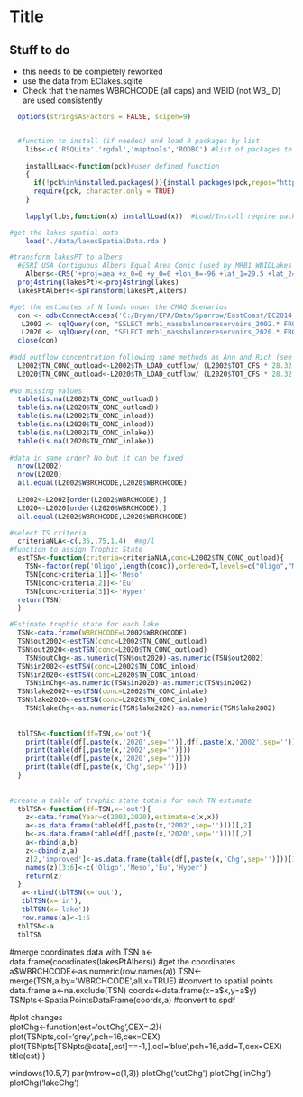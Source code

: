 Title
========================================================
Stuff to do 
-------------------------
* this needs to be completely reworked
* use the data from EClakes.sqlite
* Check that the names WBRCHCODE (all caps) and WBID (not WB_ID) are used consistently

<!---
use these command instead of the knit icon if you want the data and work loaded into the R workspace
First make sure you are in the analysis directory: 
  setwd('analysis')
  library(knitr)
  knit('EClakesSQL.rmd')
  
Some useful RSQLite commands
      EC<-dbConnect(SQLite(), dbname='../data/EClakes.sqlite')
      dbListTables(EC)                         # List the tables in the database
      dbListFields(EC, "R2002m1")               # List the columns in a table
      dbReadTable(EC, "R2002m2")                # Display the data in a table method1
      dbGetQuery(EC, "SELECT * from R2020m1")   # Display the data in a table method2
-->


```r
  options(stringsAsFactors = FALSE, scipen=9) 


  #function to install (if needed) and load R packages by list
    libs<-c('RSQLite','rgdal','maptools','RODBC') #list of packages to load
  
    installLoad<-function(pck)#user defined function
    {
      if(!pck%in%installed.packages()){install.packages(pck,repos="http://rweb.quant.ku.edu/cran/")}
      require(pck, character.only = TRUE)
    }
  
    lapply(libs,function(x) installLoad(x))  #Load/Install require packages
```

```r
#get the lakes spatial data
    load('./data/lakesSpatialData.rda')

#transform lakesPT to albers 
  #ESRI USA Contiguous Albers Equal Area Conic (used by MRB1 WBIDLakes as AlbersX and AlbersY)
    Albers<-CRS('+proj=aea +x_0=0 +y_0=0 +lon_0=-96 +lat_1=29.5 +lat_2=45.5 +lat_0=37.5 +units=m +datum=NAD83')
  proj4string(lakesPt)<-proj4string(lakes)
  lakesPtAlbers<-spTransform(lakesPt,Albers)

#get the estimates of N loads under the CMAQ Scenarios
  con <- odbcConnectAccess('C:/Bryan/EPA/Data/Sparrow/EastCoast/EC2014.mdb')
   L2002 <- sqlQuery(con, "SELECT mrb1_massbalancereservoirs_2002.* FROM mrb1_massbalancereservoirs_2002")
   L2020 <- sqlQuery(con, "SELECT mrb1_massbalancereservoirs_2020.* FROM mrb1_massbalancereservoirs_2020")
  close(con)
  
#add outflow concentration following same methods as Ann and Rich (see ECnote.rmd)
  L2002$TN_CONC_outload<-L2002$TN_LOAD_outflow/ (L2002$TOT_CFS * 28.32 * 1/1000000 * 86400 * 365 )
  L2020$TN_CONC_outload<-L2020$TN_LOAD_outflow/ (L2020$TOT_CFS * 28.32 * 1/1000000 * 86400 * 365 )
  
#No missing values
  table(is.na(L2002$TN_CONC_outload))
  table(is.na(L2020$TN_CONC_outload))
  table(is.na(L2002$TN_CONC_inload))
  table(is.na(L2020$TN_CONC_inload))
  table(is.na(L2002$TN_CONC_inlake))
  table(is.na(L2020$TN_CONC_inlake))
  
#data in same order? No but it can be fixed
  nrow(L2002)
  nrow(L2020)
  all.equal(L2002$WBRCHCODE,L2020$WBRCHCODE)
  
  L2002<-L2002[order(L2002$WBRCHCODE),]
  L2020<-L2020[order(L2020$WBRCHCODE),]
  all.equal(L2002$WBRCHCODE,L2020$WBRCHCODE)
```


```r
#select TS criteria
  criteriaNLA<-c(.35,.75,1.4)  #mg/l
#function to assign Trophic State
  estTSN<-function(criteria=criteriaNLA,conc=L2002$TN_CONC_outload){ 
    TSN<-factor(rep('Oligo',length(conc)),ordered=T,levels=c("Oligo","Meso","Eu","Hyper"))
    TSN[conc>criteria[1]]<-'Meso'
    TSN[conc>criteria[2]]<-'Eu'
    TSN[conc>criteria[3]]<-'Hyper'
  return(TSN)
  }

#Estimate trophic state for each lake  
  TSN<-data.frame(WBRCHCODE=L2002$WBRCHCODE)
  TSN$out2002<-estTSN(conc=L2002$TN_CONC_outload)
  TSN$out2020<-estTSN(conc=L2020$TN_CONC_outload)
    TSN$outChg<-as.numeric(TSN$out2020)-as.numeric(TSN$out2002)
  TSN$in2002<-estTSN(conc=L2002$TN_CONC_inload)
  TSN$in2020<-estTSN(conc=L2020$TN_CONC_inload)
    TSN$inChg<-as.numeric(TSN$in2020)-as.numeric(TSN$in2002)
  TSN$lake2002<-estTSN(conc=L2002$TN_CONC_inlake)
  TSN$lake2020<-estTSN(conc=L2020$TN_CONC_inlake)
    TSN$lakeChg<-as.numeric(TSN$lake2020)-as.numeric(TSN$lake2002)
  
  
  tblTSN<-function(df=TSN,x='out'){
    print(table(df[,paste(x,'2020',sep='')],df[,paste(x,'2002',sep='')]))
    print(table(df[,paste(x,'2002',sep='')]))
    print(table(df[,paste(x,'2020',sep='')]))
    print(table(df[,paste(x,'Chg',sep='')]))
  }  
   
   
#create a table of trophic state totals for each TN estimate
  tblTSN<-function(df=TSN,x='out'){
    z<-data.frame(Year=c(2002,2020),estimate=c(x,x))
    a<-as.data.frame(table(df[,paste(x,'2002',sep='')]))[,2]
    b<-as.data.frame(table(df[,paste(x,'2020',sep='')]))[,2]
    a<-rbind(a,b)
    z<-cbind(z,a)
    z[2,'improved']<-as.data.frame(table(df[,paste(x,'Chg',sep='')]))[1,2]
    names(z)[3:6]<-c('Oligo','Meso','Eu','Hyper')
    return(z)
  }  
   a<-rbind(tblTSN(x='out'),
   tblTSN(x='in'),
   tblTSN(x='lake'))
   row.names(a)<-1:6
  tblTSN<-a
  tblTSN
```


#merge coordinates data with TSN
  a<-data.frame(coordinates(lakesPtAlbers)) #get the coordinates
  a$WBRCHCODE<-as.numeric(row.names(a))
  TSN<-merge(TSN,a,by='WBRCHCODE',all.x=TRUE)
#convert to spatial points data.frame
  a<-na.exclude(TSN)
  coords<-data.frame(x=a$x,y=a$y)
  TSNpts<-SpatialPointsDataFrame(coords,a)  #convert to spdf

#plot changes  
  plotChg<-function(est='outChg',CEX=.2){
    plot(TSNpts,col='grey',pch=16,cex=CEX)
    plot(TSNpts[TSNpts@data[,est]==-1,],col='blue',pch=16,add=T,cex=CEX)
    title(est)
  }

windows(10.5,7)
par(mfrow=c(1,3))
  plotChg('outChg')
  plotChg('inChg')
  plotChg('lakeChg')
  
  
